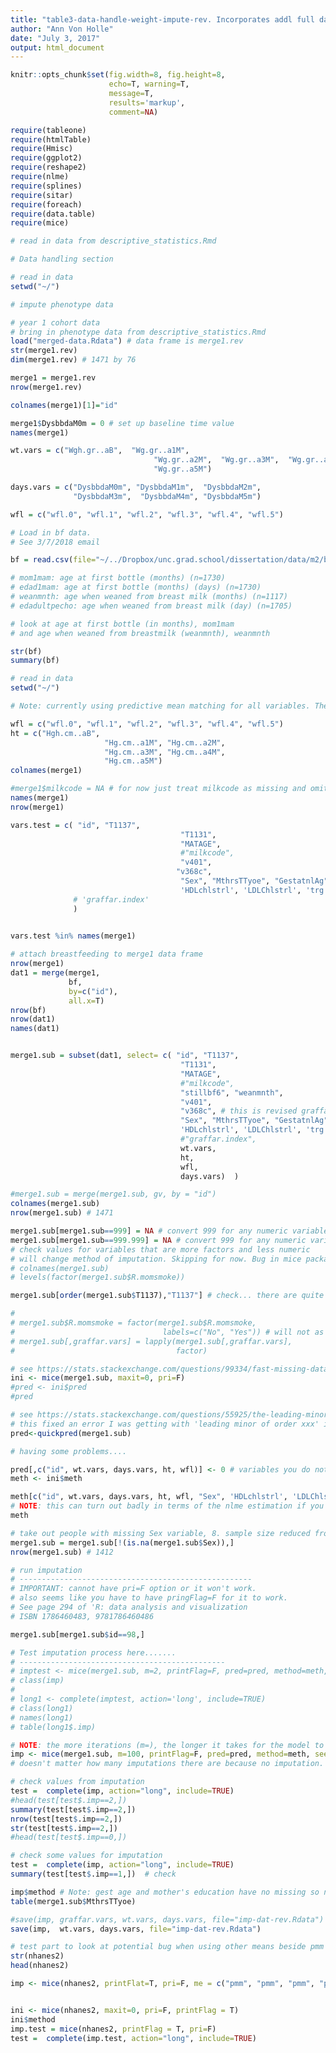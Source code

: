 ```yaml
---
title: "table3-data-handle-weight-impute-rev. Incorporates addl full data from 20171201 data release"
author: "Ann Von Holle"
date: "July 3, 2017"
output: html_document
---
```


```r
knitr::opts_chunk$set(fig.width=8, fig.height=8,
                      echo=T, warning=T,
                      message=T, 
                      results='markup',
                      comment=NA)

require(tableone)
require(htmlTable)
require(Hmisc) 
require(ggplot2)
require(reshape2)
require(nlme)
require(splines)
require(sitar)
require(foreach)
require(data.table)
require(mice)
```

```r
# read in data from descriptive_statistics.Rmd

# Data handling section

# read in data
setwd("~/")

# impute phenotype data

# year 1 cohort data
# bring in phenotype data from descriptive_statistics.Rmd
load("merged-data.Rdata") # data frame is merge1.rev
str(merge1.rev)
dim(merge1.rev) # 1471 by 76

merge1 = merge1.rev
nrow(merge1.rev)

colnames(merge1)[1]="id"

merge1$DysbbdaM0m = 0 # set up baseline time value
names(merge1)

wt.vars = c("Wgh.gr..aB",  "Wg.gr..a1M",
                                "Wg.gr..a2M",  "Wg.gr..a3M",  "Wg.gr..a4M",
                                "Wg.gr..a5M")

days.vars = c("DysbbdaM0m", "DysbbdaM1m",  "DysbbdaM2m",
              "DysbbdaM3m",  "DysbbdaM4m", "DysbbdaM5m")

wfl = c("wfl.0", "wfl.1", "wfl.2", "wfl.3", "wfl.4", "wfl.5")

```



```r

# Load in bf data.
# See 3/7/2018 email

bf = read.csv(file="~/../Dropbox/unc.grad.school/dissertation/data/m2/breastfeeding/bfvars_Mar6_2018.csv")

# mom1mam: age at first bottle (months) (n=1730)
# edad1mam: age at first bottle (months) (days) (n=1730)
# weanmnth: age when weaned from breast milk (months) (n=1117)
# edadultpecho: age when weaned from breast milk (day) (n=1705)

# look at age at first bottle (in months), mom1mam
# and age when weaned from breastmilk (weanmnth), weanmnth

str(bf)
summary(bf)

```




```r
# read in data
setwd("~/")

# Note: currently using predictive mean matching for all variables. The other methods for prediction currently not working, including in example given in documentation (see below). Will wait to see if there is a bug and if it's fixed.

wfl = c("wfl.0", "wfl.1", "wfl.2", "wfl.3", "wfl.4", "wfl.5")
ht = c("Hgh.cm..aB",
                     "Hg.cm..a1M", "Hg.cm..a2M",
                     "Hg.cm..a3M", "Hg.cm..a4M",
                     "Hg.cm..a5M")
colnames(merge1)

#merge1$milkcode = NA # for now just treat milkcode as missing and omit from analyses until I get full version.
names(merge1)
nrow(merge1)

vars.test = c( "id", "T1137",
                                      "T1131",
                                      "MATAGE", 
                                      #"milkcode",
                                      "v401",
                                     "v368c",
                                      "Sex", "MthrsTTyoe", "GestatnlAg", 
                                      'HDLchlstrl', 'LDLChlstrl', 'trg.mg.dL.' 
              # 'graffar.index'
              )
              

vars.test %in% names(merge1)

# attach breastfeeding to merge1 data frame
nrow(merge1)
dat1 = merge(merge1,
             bf,
             by=c("id"),
             all.x=T)
nrow(bf)
nrow(dat1)
names(dat1)


merge1.sub = subset(dat1, select= c( "id", "T1137",
                                      "T1131",
                                      "MATAGE", 
                                      #"milkcode",
                                      "stillbf6", "weanmnth",
                                      "v401",
                                      "v368c", # this is revised graffar index
                                      "Sex", "MthrsTTyoe", "GestatnlAg", 
                                      'HDLchlstrl', 'LDLChlstrl', 'trg.mg.dL.', 
                                      #"graffar.index",
                                      wt.vars,
                                      ht,
                                      wfl,
                                      days.vars)  )

#merge1.sub = merge(merge1.sub, gv, by = "id")
colnames(merge1.sub)
nrow(merge1.sub) # 1471

merge1.sub[merge1.sub==999] = NA # convert 999 for any numeric variable to missing
merge1.sub[merge1.sub==999.999] = NA # convert 999 for any numeric variable to missing
# check values for variables that are more factors and less numeric
# will change method of imputation. Skipping for now. Bug in mice package?
# colnames(merge1.sub)
# levels(factor(merge1.sub$R.momsmoke))

merge1.sub[order(merge1.sub$T1137),"T1137"] # check... there are quite a few 999.999 measures. Need to convert to NA

# 
# merge1.sub$R.momsmoke = factor(merge1.sub$R.momsmoke, 
#                                 labels=c("No", "Yes")) # will not as binary later, but will not use factors when imputing below. Leads to error message.
# merge1.sub[,graffar.vars] = lapply(merge1.sub[,graffar.vars],
#                                    factor)

# see https://stats.stackexchange.com/questions/99334/fast-missing-data-imputation-in-r-for-big-data-that-is-more-sophisticated-than-s
ini <- mice(merge1.sub, maxit=0, pri=F)
#pred <- ini$pred
#pred

# see https://stats.stackexchange.com/questions/55925/the-leading-minor-of-order-1-is-not-positive-definite-error-using-2l-norm-in-m
# this fixed an error I was getting with 'leading minor of order xxx' in mice
pred<-quickpred(merge1.sub)

# having some problems....

pred[,c("id", wt.vars, days.vars, ht, wfl)] <- 0 # variables you do not want to use as predictors but want to have in the dataset, can't add them later.
meth <- ini$meth

meth[c("id", wt.vars, days.vars, ht, wfl, "Sex", 'HDLchlstrl', 'LDLChlstrl', 'trg.mg.dL.')] <- "" #choose a prediction method for imputing your variables. Here I don't want these variables to be imputed, so I choose "" (empty, no method).
# NOTE: this can turn out badly in terms of the nlme estimation if you impute the time dependent outcome variables.
meth

# take out people with missing Sex variable, 8. sample size reduced from 888 to 882
merge1.sub = merge1.sub[!(is.na(merge1.sub$Sex)),]
nrow(merge1.sub) # 1412

# run imputation
# ----------------------------------------------------
# IMPORTANT: cannot have pri=F option or it won't work.
# also seems like you have to have pringFlag=F for it to work.
# See page 294 of 'R: data analysis and visualization
# ISBN 1786460483, 9781786460486

merge1.sub[merge1.sub$id==98,]

# Test imputation process here.......
# ----------------------------------------------
# imptest <- mice(merge1.sub, m=2, printFlag=F, pred=pred, method=meth, seed=54321)
# class(imp)
# 
# long1 <- complete(imptest, action='long', include=TRUE)
# class(long1)
# names(long1)
# table(long1$.imp)

# NOTE: the more iterations (m=), the longer it takes for the model to converge.
imp <- mice(merge1.sub, m=100, printFlag=F, pred=pred, method=meth, seed=54321) # NOTE: for current version of analyses, 
# doesn't matter how many imputations there are because no imputation.

# check values from imputation
test =  complete(imp, action="long", include=TRUE)
#head(test[test$.imp==2,])
summary(test[test$.imp==2,])
nrow(test[test$.imp==2,])
str(test[test$.imp==2,])
#head(test[test$.imp==0,])

# check some values for imputation
test =  complete(imp, action="long", include=TRUE)
summary(test[test$.imp==1,])  # check

imp$method # Note: gest age and mother's education have no missing so not imputed
table(merge1.sub$MthrsTTyoe)

#save(imp, graffar.vars, wt.vars, days.vars, file="imp-dat-rev.Rdata")
save(imp,  wt.vars, days.vars, file="imp-dat-rev.Rdata")

```


```r
# test part to look at potential bug when using other means beside pmm for prediction in mi.
str(nhanes2)
head(nhanes2)

imp <- mice(nhanes2, printFlat=T, pri=F, me = c("pmm", "pmm", "pmm", "pmm"))


ini <- mice(nhanes2, maxit=0, pri=F, printFlag = T)
ini$method
imp.test = mice(nhanes2, printFlag = T, pri=F)
test =  complete(imp.test, action="long", include=TRUE)


```
